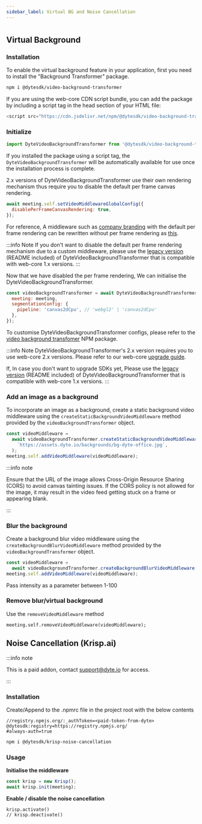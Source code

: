 ```yaml
---
sidebar_label: Virtual BG and Noise Cancellation
---
```


#

## Virtual Background

### Installation

To enable the virtual background feature in your application, first you need to install the "Background Transformer" package.

<Tabs groupId="framework">
<TabItem value="npm" label="NPM">

```bash
npm i @dytesdk/video-background-transformer
```

</TabItem>
<TabItem value="cdn" label="CDN">

If you are using the web-core CDN script bundle, you can add the package by including a script tag in the head section of your HTML file:

```js
<script src="https://cdn.jsdelivr.net/npm/@dytesdk/video-background-transformer/dist/index.iife.js"></script>
```

</TabItem>
</Tabs>

### Initialize

```js
import DyteVideoBackgroundTransformer from '@dytesdk/video-background-transformer';
```

If you installed the package using a script tag, the `DyteVideoBackgroundTransformer` will be automatically available for use once the installation process is complete.

2.x versions of DyteVideoBackgroundTransformer use their own rendering mechanism thus require you to disable the default per frame canvas rendering.

```js
await meeting.self.setVideoMiddlewareGlobalConfig({
  disablePerFrameCanvasRendering: true,
});
```

For reference, A middleware such as [company branding](https://github.com/dyte-in/streams-middleware-samples/blob/main/video/company-branding.js) with the default per frame rendering can be rewritten without per frame rendering as [this](https://github.com/dyte-in/streams-middleware-samples/blob/main/video/middleware-with-per-frame-rendering-disabled/company-branding.js).

:::info Note
If you don't want to disable the default per frame rendering mechanism due to a custom middleware, please use the [legacy version](https://www.npmjs.com/package/@dytesdk/video-background-transformer/v/1.1.8) (README included) of DyteVideoBackgroundTransformer that is compatible with web-core 1.x versions.
:::

Now that we have disabled the per frame rendering, We can initialise the DyteVideoBackgroundTransformer.

```js
const videoBackgroundTransformer = await DyteVideoBackgroundTransformer.init({
  meeting: meeting,
  segmentationConfig: {
    pipeline: 'canvas2dCpu', // 'webgl2' | 'canvas2dCpu'
  },
});
```

To customise DyteVideoBackgroundTransformer configs, please refer to the [video background transfomer](https://www.npmjs.com/package/@dytesdk/video-background-transformer?activeTab=readme) NPM package.

:::info Note
DyteVideoBackgroundTransformer's 2.x version requires you to use web-core 2.x versions. Please refer to our web-core [upgrade guide](https://docs.dyte.io/web-core/upgrade).

If, In case you don't want to upgrade SDKs yet, Please use the [legacy version](https://www.npmjs.com/package/@dytesdk/video-background-transformer/v/1.1.8) (README included) of DyteVideoBackgroundTransformer that is compatible with web-core 1.x versions.
:::

### Add an image as a background

To incorporate an image as a background, create a static background video middleware using the `createStaticBackgroundVideoMiddleware` method provided by the `videoBackgroundTransformer` object.

```js
const videoMiddleware =
  await videoBackgroundTransformer.createStaticBackgroundVideoMiddleware(
    `https://assets.dyte.io/backgrounds/bg-dyte-office.jpg`,
  );
meeting.self.addVideoMiddleware(videoMiddleware);
```

:::info note

Ensure that the URL of the image allows Cross-Origin Resource Sharing (CORS) to avoid canvas tainting issues. If the CORS policy is not allowed for the image, it may result in the video feed getting stuck on a frame or appearing blank.

:::

### Blur the background

Create a background blur video middleware using the `createBackgroundBlurVideoMiddleware` method provided by the `videoBackgroundTransformer` object.

```js
const videoMiddleware =
  await videoBackgroundTransformer.createBackgroundBlurVideoMiddleware(10);
meeting.self.addVideoMiddleware(videoMiddleware);
```

Pass intensity as a parameter between 1-100

### Remove blur/virtual background

Use the `removeVideoMiddleware` method

```
meeting.self.removeVideoMiddleware(videoMiddleware);
```

## Noise Cancellation (Krisp.ai)

:::info note

This is a paid addon, contact support@dyte.io for access.

:::

### Installation

Create/Append to the .npmrc file in the project root with the below contents

```
//registry.npmjs.org/:_authToken=<paid-token-from-dyte>
@dytesdk:registry=https://registry.npmjs.org/
#always-auth=true
```

```sh
npm i @dytesdk/krisp-noise-cancellation
```

### Usage

**Initialise the middleware**

```ts
const krisp = new Krisp();
await krisp.init(meeting);
```

**Enable / disable the noise cancellation**

```
krisp.activate()
// krisp.deactivate()
```
